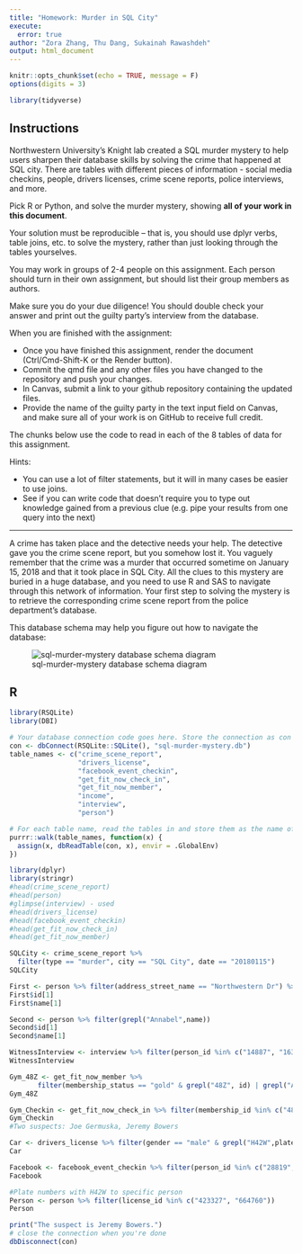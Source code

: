 ```yaml
---
title: "Homework: Murder in SQL City"
execute:
  error: true
author: "Zora Zhang, Thu Dang, Sukainah Rawashdeh"
output: html_document
---
```


```r
knitr::opts_chunk$set(echo = TRUE, message = F)
options(digits = 3)

library(tidyverse)
```

## Instructions
Northwestern University's Knight lab created a SQL murder mystery to help users sharpen their database skills by solving the crime that happened at SQL city. There are tables with different pieces of information - social media checkins, people, drivers licenses, crime scene reports, police interviews, and more. 

Pick R or Python, and solve the murder mystery, showing **all of your work in this document**. 

Your solution must be reproducible -- that is, you should use dplyr verbs, table joins, etc. to solve the mystery, rather than just looking through the tables yourselves.

You may work in groups of 2-4 people on this assignment. Each person should turn in their own assignment, but should list their group members as authors.

Make sure you do your due diligence! You should double check your answer and print out the guilty party's interview from the database.

When you are finished with the assignment: 

- Once you have finished this assignment, render the document (Ctrl/Cmd-Shift-K or the Render button). 
- Commit the qmd file and any other files you have changed to the repository and push your changes.
- In Canvas, submit a link to your github repository containing the updated files.
- Provide the name of the guilty party in the text input field on Canvas, and make sure all of your work is on GitHub to receive full credit.

The chunks below use the code to read in each of the 8 tables of data for this assignment.

Hints:

- You can use a lot of filter statements, but it will in many cases be easier to use joins. 
- See if you can write code that doesn't require you to type out knowledge gained from a previous clue (e.g. pipe your results from one query into the next)

***
A crime has taken place and the detective needs your help. The detective gave you the crime scene report, but you somehow lost it. You vaguely remember that the crime was a murder that occurred sometime on January 15, 2018 and that it took place in SQL City. All the clues to this mystery are buried in a huge database, and you need to use R and SAS to navigate through this network of information. Your first step to solving the mystery is to retrieve the corresponding crime scene report from the police department's database. 

This database schema may help you figure out how to navigate the database:

![sql-murder-mystery database schema diagram](https://github.com/NUKnightLab/sql-mysteries/blob/master/schema.png?raw=true)

## R
```r
library(RSQLite)
library(DBI)

# Your database connection code goes here. Store the connection as con 
con <- dbConnect(RSQLite::SQLite(), "sql-murder-mystery.db")
table_names <- c("crime_scene_report", 
                 "drivers_license", 
                 "facebook_event_checkin",
                 "get_fit_now_check_in", 
                 "get_fit_now_member", 
                 "income", 
                 "interview",
                 "person")

# For each table name, read the tables in and store them as the name of the table
purrr::walk(table_names, function(x) {
  assign(x, dbReadTable(con, x), envir = .GlobalEnv)
})

library(dplyr)
library(stringr)
#head(crime_scene_report)
#head(person)
#glimpse(interview) - used
#head(drivers_license)
#head(facebook_event_checkin)
#head(get_fit_now_check_in)
#head(get_fit_now_member)

SQLCity <- crime_scene_report %>%
  filter(type == "murder", city == "SQL City", date == "20180115")
SQLCity

First <- person %>% filter(address_street_name == "Northwestern Dr") %>% arrange(desc(address_number))
First$id[1]
First$name[1]

Second <- person %>% filter(grepl("Annabel",name))
Second$id[1]
Second$name[1]

WitnessInterview <- interview %>% filter(person_id %in% c("14887", "16371"))
WitnessInterview

Gym_48Z <- get_fit_now_member %>%
       filter(membership_status == "gold" & grepl("48Z", id) | grepl("Annabel",name))
Gym_48Z

Gym_Checkin <- get_fit_now_check_in %>% filter(membership_id %in% c("48Z7A","48Z55","90081"))
Gym_Checkin
#Two suspects: Joe Germuska, Jeremy Bowers

Car <- drivers_license %>% filter(gender == "male" & grepl("H42W",plate_number))
Car

Facebook <- facebook_event_checkin %>% filter(person_id %in% c("28819","67318") & date == "20180115")
Facebook

#Plate numbers with H42W to specific person
Person <- person %>% filter(license_id %in% c("423327", "664760"))
Person

print("The suspect is Jeremy Bowers.")
# close the connection when you're done
dbDisconnect(con)
```

